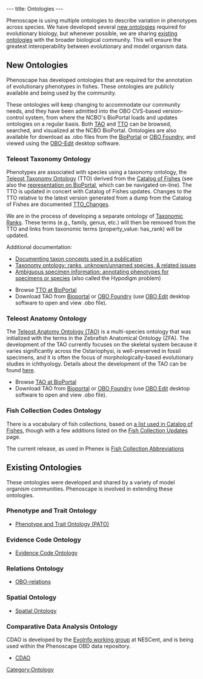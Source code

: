 ---
title: Ontologies
---

Phenoscape is using multiple ontologies to describe variation in phenotypes across species.  We have developed several [[#New_Ontologies | new ontologies]] required for evolutionary biology, but whenever possible, we are sharing [[#Existing_Ontologies | existing ontologies]] with the broader biological community.  This will ensure the greatest interoperability between evolutionary and model organism data.

== New Ontologies ==

Phenoscape has developed ontologies that are required for the annotation of evolutionary phenotypes in fishes.  These ontologies are publicly available and being used by the community.

These ontologies will keep changing to accommodate our community needs, and they have been admitted into the OBO CVS-based version-control system, from where the NCBO's BioPortal loads and updates ontologies on a regular basis.  Both [http://bioportal.bioontology.org/visualize/38362 TAO] and [http://bioportal.bioontology.org/visualize/38363 TTO] can be browsed, searched, and visualized at the NCBO BioPortal. Ontologies are also available for download as .obo files from the [http://bioportal.bioontology.org/ BioPortal] or [http://www.obofoundry.org/ OBO Foundry], and viewed using the [http://oboedit.org/ OBO-Edit] desktop software.

=== Teleost Taxonomy Ontology ===

Phenotypes are associated with species using a taxonomy ontology, the [[Taxonomy ontology|Teleost Taxonomy Ontology]] (TTO) derived from the [http://www.calacademy.org/RESEARCH/ichthyology/catalog/fishcatsearch.html Catalog of Fishes] (see also the [http://bioportal.bioontology.org/visualize/38363 representation on BioPortal], which can be navigated on-line). The TTO is updated in concert with Catalog of Fishes updates.  Changes to the TTO relative to the latest version generated from a dump from the Catalog of Fishes are documented [[TTO_Changes]].

We are in the process of developing a separate ontology of [[Taxonomic Ranks]].  These terms (e.g., family, genus, etc.) will then be removed from the TTO and links from taxonomic terms (property_value: has_rank) will be updated.

Additional documentation:
* [[Documenting taxon concepts used in a publication]]
* [[Taxonomy ontology: ranks, unknown/unnamed species, & related issues]]
* [[Hypodigm|Ambiguous specimen information: annotating phenotypes for specimens or species]] (also called the Hypodigm problem)

* Browse [http://bioportal.bioontology.org/ontologies/38703 TTO at BioPortal]
* Download TAO from [http://bioportal.bioontology.org/visualize/38703 Bioportal] or [http://www.obofoundry.org/ OBO Foundry] (use [http://oboedit.org/ OBO Edit] desktop software to open and view .obo file).

=== Teleost Anatomy Ontology ===

The [http://bioportal.bioontology.org/visualize/38362 Teleost Anatomy Ontology (TAO)] is a multi-species ontology that was initialized with the terms in the Zebrafish Anatomical Ontology (ZFA). The development of the TAO currently focuses on the skeletal system because it varies significantly across the Ostariophysi, is well-preserved in fossil specimens, and it is often the focus of morphologically-based evolutionary studies in ichthyology. Details about the development of the TAO can be found [[Teleost Anatomy Ontology | here]].

* Browse [http://bioportal.bioontology.org/visualize/38362 TAO at BioPortal]
* Download TAO from [http://bioportal.bioontology.org/ontologies/39222 Bioportal] or [http://www.obofoundry.org/ OBO Foundry] (use [http://oboedit.org/ OBO Edit] desktop software to open and view .obo file).

=== Fish Collection Codes Ontology ===

There is a vocabulary of fish collections, based on [http://research.calacademy.org/research/ichthyology/catalog/abtabr.html a list used in Catalog of Fishes], though with a few additions listed on the [[Fish Collection Updates]] page.

The current release, as used in Phenex is
[https://obo.svn.sourceforge.net/viewvc/obo/phenote/trunk/obo-files/fish_collection_abbreviation.obo?view=markup Fish Collection Abbreviations]

== Existing Ontologies ==

These ontologies were developed and shared by a variety of model organism communities. Phenoscape is involved in extending these ontologies.

=== Phenotype and Trait Ontology ===

* [http://bioportal.bioontology.org/visualize/38339 Phenotype and Trait Ontology (PATO)]

=== Evidence Code Ontology ===

*[http://bioportal.bioontology.org/visualize/36625 Evidence Code Ontology]

=== Relations Ontology ===
* [http://www.obofoundry.org/ro/ OBO-relations]

=== Spatial Ontology ===
*[http://bioportal.bioontology.org/visualize/29952 Spatial Ontology]

=== Comparative Data Analysis Ontology ===
CDAO is developed by the [http://www.nescent.org/wg_evoinfo/Main_Page EvoInfo working group] at NESCent, and is being used within the Phenoscape OBD data repository.
* [http://www.evolutionaryontology.org/ CDAO]

[[Category:Ontology]]